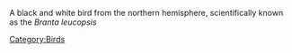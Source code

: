 A black and white bird from the northern hemisphere, scientifically known as the ''Branta leucopsis''
[[Category:Birds]]